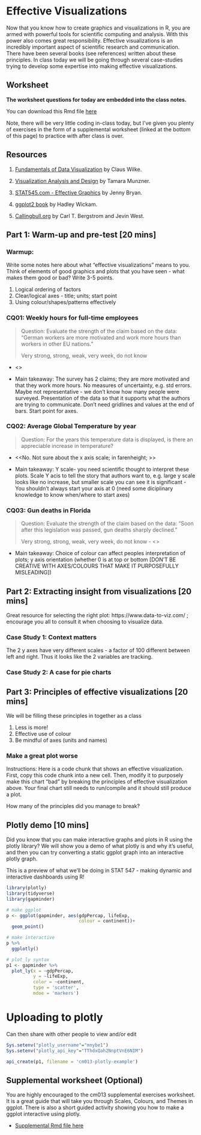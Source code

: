 # Effective Visualizations

Now that you know how to create graphics and visualizations in R, you are armed with powerful tools for scientific computing and analysis. With this power also comes great responsibility. Effective visualizations is an incredibly important aspect of scientific research and communication. There have been several books (see references) written about these principles. In class today we will be going through several case-studies trying to develop some expertise into making effective visualizations. 

## Worksheet

**The worksheet questions for today are embedded into the class notes.**

You can download this Rmd file [here](https://github.com/STAT545-UBC/Classroom/blob/master/cm013.Rmd)

Note, there will be very little coding in-class today, but I've given you plenty of exercises in the form of a supplemental worksheet (linked at the bottom of this page) to practice with after class is over.

## Resources

1. [Fundamentals of Data Visualization](https://serialmentor.com/dataviz/introduction.html) by Claus Wilke.

1. [Visualization Analysis and Design](https://www-taylorfrancis-com.ezproxy.library.ubc.ca/books/9780429088902) by Tamara Munzner.

1. [STAT545.com - Effective Graphics](https://stat545.com/effective-graphs.html) by Jenny Bryan.

1. [ggplot2 book](https://ggplot2-book.org) by Hadley Wickam.

1. [Callingbull.org](https://callingbull.org/tools.html) by Carl T. Bergstrom and Jevin West.

## Part 1: Warm-up and pre-test [20 mins]

### Warmup:

Write some notes here about what "effective visualizations" means to you. Think of elements of good graphics and plots that you have seen - what makes them good or bad? Write 3-5 points.

1. Logical ordering of factors
2. Clear/logical axes - title; units; start point
3. Using colour/shapes/patterns effectively


### CQ01: Weekly hours for full-time employees

> Question: Evaluate the strength of the claim based on the data: "German workers are more motivated and work more hours than workers in other EU nations."
>
> Very strong, strong, weak, very week, do not know

- <<Weak>> 

- Main takeaway: The survey has 2 claims; they are more motivated and that they work more hours. No measures of uncertainty, e.g. std errors. Maybe not representative - we don't know how many people were surveyed. Presentation of the data so that it supports what the authors are trying to communicate. Don't need gridlines and values at the end of bars. Start point for axes.

### CQ02: Average Global Temperature by year

> Question: For the years this temperature data is displayed, is there an appreciable increase in temperature?
>

- <<No. Not sure about the x axis scale; in farenheight; >>

- Main takeaway: Y scale- you need scientific thought to interpret these plots. Scale Y acis to tell the story that authors want to, e.g. large y scale looks like no increase, but smaller scale you can see it is significant - You shouldn't always start your axis at 0 (need some diciplinary knowledge to know when/where to start axes)

### CQ03: Gun deaths in Florida

> Question: Evaluate the strength of the claim based on the data: “Soon after this legislation was passed, gun deaths sharply declined."
>
> Very strong, strong, weak, very week, do not know
- <<Very weak>>

- Main takeaway: Choice of colour can affect peoples interpretation of plots; y axis orientation (whether 0 is at top or bottom [DON'T BE CREATIVE WITH AXES/COLOURS THAT MAKE IT PURPOSEFULLY MISLEADING])

## Part 2: Extracting insight from visualizations  [20 mins]

Great resource for selecting the right plot: https://www.data-to-viz.com/ ; encourage you all to consult it when choosing to visualize data.

### Case Study 1: Context matters
The 2 y axes have very different scales  - a factor of 100 different between left and right. Thus it looks like the 2 variables are tracking.

### Case Study 2: A case for pie charts

## Part 3: Principles of effective visualizations [20 mins]

We will be filling these principles in together as a class

1. Less is more!
2. Effective use of colour
3. Be mindful of axes (units and names)

### Make a great plot worse

Instructions: Here is a code chunk that shows an effective visualization. First, copy this code chunk into a new cell. Then, modify it to purposely make this chart "bad" by breaking the principles of effective visualization above. Your final chart still needs to run/compile and it should still produce a plot. 

How many of the principles did you manage to break?

## Plotly demo [10 mins]

Did you know that you can make interactive graphs and plots in R using the plotly library? We will show you a demo of what plotly is and why it's useful, and then you can try converting a static ggplot graph into an interactive plotly graph.

This is a preview of what we'll be doing in STAT 547 - making dynamic and interactive dashboards using R!

```r
library(plotly)
library(tidyverse)
library(gapminder)

# make ggplot
p <- ggplot(gapminder, aes(gdpPercap, lifeExp,
                           colour = continent))+
  geom_point()

# make interactive
p %>%
  ggplotly()

# plot_ly syntax
p1 <- gapminder %>%
  plot_ly(x = ~gdpPercap,
          y = ~lifeExp,
          color = ~continent,
          type = 'scatter',
          mdoe = 'markers')
```

# Uploading to plotly
Can then share with other people to view and/or edit
```r
Sys.setenv("plotly_username"="mnybe1")
Sys.setenv("plotly_api_key"="TThdxQah2NnptVnE6NIM")

api_create(p1, filename = 'cm013-plotly-example')
```


## Supplemental worksheet (Optional)

You are highly encouraged to the cm013 supplemental exercises worksheet. It is a great guide that will take you through Scales, Colours, and Themes in ggplot. There is also a short guided activity showing you how to make a ggplot interactive using plotly.

- [Supplemental Rmd file here](https://github.com/STAT545-UBC/Classroom/blob/master/tutorials/cm013-supplemental.Rmd)